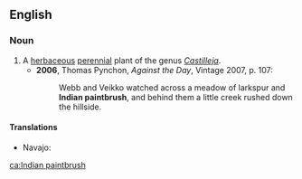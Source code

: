 ==English==
{{wikipedia}}

===Noun===
{{en-noun|-|head=[[Indian]] [[paintbrush]]}}

# A [[herbaceous]] [[perennial]] plant of the genus ''[[Castilleja]]''.
#* '''2006''', Thomas Pynchon, ''Against the Day'', Vintage 2007, p. 107:
#*: Webb and Veikko watched across a meadow of larkspur and '''Indian paintbrush''', and behind them a little creek rushed down the hillside.

====Translations====
{{trans-top|herbaceous plant}}
* Navajo: {{tø|nv|dahiitį́hídą́ą́ʼtsoh}}
{{trans-mid}}
{{trans-bottom}}

[[ca:Indian paintbrush]]